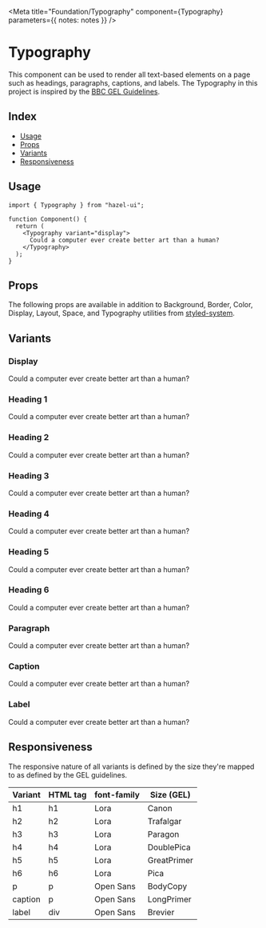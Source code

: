 
<Meta
  title="Foundation/Typography"
  component={Typography}
  parameters={{ notes: notes }}
/>

# Typography

This component can be used to render all text-based elements
on a page such as headings, paragraphs, captions, and labels.
The Typography in this project is inspired by the
[BBC GEL Guidelines][3].

## Index

- [Usage](#usage)
- [Props](#props)
- [Variants](#variants)
- [Responsiveness](#responsiveness)

## Usage

```tsx
import { Typography } from "hazel-ui";

function Component() {
  return (
    <Typography variant="display">
      Could a computer ever create better art than a human?
    </Typography>
  );
}
```

## Props

The following props are available in addition to Background,
Border, Color, Display, Layout, Space, and Typography utilities
from [styled-system][4].

<ArgsTable of={Typography} />

## Variants

[]()

### Display

<Canvas>
  <Typography variant="display">
    Could a computer ever create better art than a human?
  </Typography>
</Canvas>

### Heading 1

<Canvas>
  <Typography variant="h1">
    Could a computer ever create better art than a human?
  </Typography>
</Canvas>

### Heading 2

<Canvas>
  <Typography variant="h2">
    Could a computer ever create better art than a human?
  </Typography>
</Canvas>

### Heading 3

<Canvas>
  <Typography variant="h3">
    Could a computer ever create better art than a human?
  </Typography>
</Canvas>

### Heading 4

<Canvas>
  <Typography variant="h4">
    Could a computer ever create better art than a human?
  </Typography>
</Canvas>

### Heading 5

<Canvas>
  <Typography variant="h5">
    Could a computer ever create better art than a human?
  </Typography>
</Canvas>

### Heading 6

<Canvas>
  <Typography variant="h6">
    Could a computer ever create better art than a human?
  </Typography>
</Canvas>

### Paragraph

<Canvas>
  <Typography variant="p">
    Could a computer ever create better art than a human?
  </Typography>
</Canvas>

### Caption

<Canvas>
  <Typography variant="caption">
    Could a computer ever create better art than a human?
  </Typography>
</Canvas>

### Label

<Canvas>
  <Typography variant="label">
    Could a computer ever create better art than a human?
  </Typography>
</Canvas>

<!-- End Variants -->

## Responsiveness

The responsive nature of all variants is defined by the size
they're mapped to as defined by the GEL guidelines.

| Variant | HTML tag | font-family | Size (GEL)  |
| ------- | -------- | ----------- | ----------- |
| h1      | h1       | Lora        | Canon       |
| h2      | h2       | Lora        | Trafalgar   |
| h3      | h3       | Lora        | Paragon     |
| h4      | h4       | Lora        | DoublePica  |
| h5      | h5       | Lora        | GreatPrimer |
| h6      | h6       | Lora        | Pica        |
| p       | p        | Open Sans   | BodyCopy    |
| caption | p        | Open Sans   | LongPrimer  |
| label   | div      | Open Sans   | Brevier     |

[1]: https://fonts.google.com/specimen/Lora
[2]: https://fonts.google.com/specimen/Open+Sans
[3]: https://www.bbc.co.uk/gel/guidelines/typography
[4]: https://styled-system.com/api/
